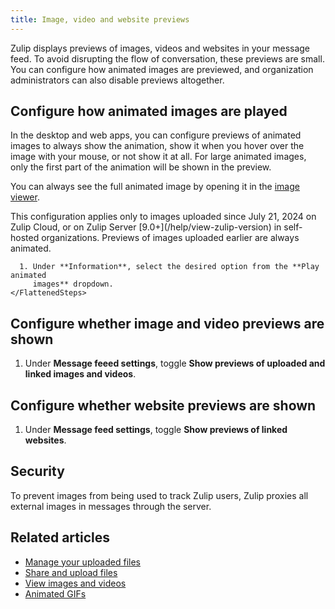```yaml
---
title: Image, video and website previews
---
```




Zulip displays previews of images, videos and websites in your message feed. To
avoid disrupting the flow of conversation, these previews are small. You can
configure how animated images are previewed, and organization administrators can
also disable previews altogether.

## Configure how animated images are played

In the desktop and web apps, you can configure previews of animated images to
always show the animation, show it when you hover over the image with your
mouse, or not show it at all. For large animated images, only the first part of
the animation will be shown in the preview.

You can always see the full animated image by opening it in the [image
viewer](/help/view-images-and-videos).

<ZulipNote>
  This configuration applies only to images uploaded since July 21, 2024 on
  Zulip Cloud, or on Zulip Server [9.0+](/help/view-zulip-version) in
  self-hosted organizations. Previews of images uploaded earlier are always
  animated.
</ZulipNote>

<Tabs>
  <TabItem label="Desktop/Web">
    <FlattenedSteps>
      <NavigationSteps target="settings/preferences" />

      1. Under **Information**, select the desired option from the **Play animated
         images** dropdown.
    </FlattenedSteps>
  </TabItem>
</Tabs>

## Configure whether image and video previews are shown

<AdminOnly />

<FlattenedSteps>
  <NavigationSteps target="settings/organization-settings" />

  1. Under **Message feeed settings**, toggle **Show previews of uploaded and
     linked images and videos**.

  <SaveChanges />
</FlattenedSteps>

## Configure whether website previews are shown

<AdminOnly />

<FlattenedSteps>
  <NavigationSteps target="settings/organization-settings" />

  1. Under **Message feed settings**, toggle **Show previews of linked websites**.

  <SaveChanges />
</FlattenedSteps>

## Security

To prevent images from being used to track Zulip users, Zulip proxies all
external images in messages through the server.

## Related articles

* [Manage your uploaded files](/help/manage-your-uploaded-files)
* [Share and upload files](/help/share-and-upload-files)
* [View images and videos](/help/view-images-and-videos)
* [Animated GIFs](/help/animated-gifs-from-giphy)
